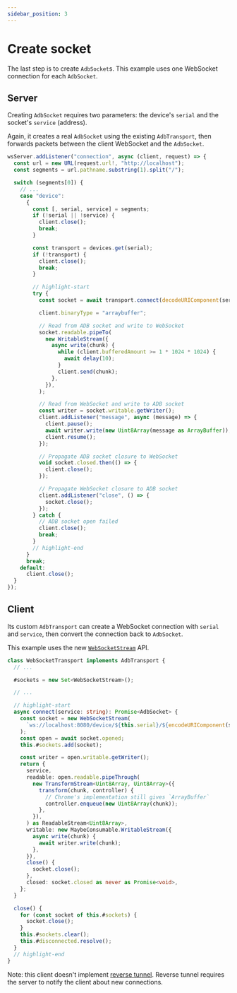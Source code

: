```yaml
---
sidebar_position: 3
---
```


# Create socket

The last step is to create `AdbSocket`s. This example uses one WebSocket connection for each `AdbSocket`.

## Server

Creating `AdbSocket` requires two parameters: the device's `serial` and the socket's `service` (address).

Again, it creates a real `AdbSocket` using the existing `AdbTransport`, then forwards packets between the client WebSocket and the `AdbSocket`.

```ts transpile title="server/index.ts"
wsServer.addListener("connection", async (client, request) => {
  const url = new URL(request.url!, "http://localhost");
  const segments = url.pathname.substring(1).split("/");

  switch (segments[0]) {
    // ...
    case "device":
      {
        const [, serial, service] = segments;
        if (!serial || !service) {
          client.close();
          break;
        }

        const transport = devices.get(serial);
        if (!transport) {
          client.close();
          break;
        }

        // highlight-start
        try {
          const socket = await transport.connect(decodeURIComponent(service));

          client.binaryType = "arraybuffer";

          // Read from ADB socket and write to WebSocket
          socket.readable.pipeTo(
            new WritableStream({
              async write(chunk) {
                while (client.bufferedAmount >= 1 * 1024 * 1024) {
                  await delay(10);
                }
                client.send(chunk);
              },
            }),
          );

          // Read from WebSocket and write to ADB socket
          const writer = socket.writable.getWriter();
          client.addListener("message", async (message) => {
            client.pause();
            await writer.write(new Uint8Array(message as ArrayBuffer));
            client.resume();
          });

          // Propagate ADB socket closure to WebSocket
          void socket.closed.then(() => {
            client.close();
          });

          // Propagate WebSocket closure to ADB socket
          client.addListener("close", () => {
            socket.close();
          });
        } catch {
          // ADB socket open failed
          client.close();
          break;
        }
        // highlight-end
      }
      break;
    default:
      client.close();
  }
});
```

## Client

Its custom `AdbTransport` can create a WebSocket connection with `serial` and `service`, then convert the connection back to `AdbSocket`.

This example uses the new [`WebSocketStream`](../../web-stream/websocket.mdx) API.

```ts transpile title="client/transport.ts"
class WebSocketTransport implements AdbTransport {
  // ...

  #sockets = new Set<WebSocketStream>();

  // ...

  // highlight-start
  async connect(service: string): Promise<AdbSocket> {
    const socket = new WebSocketStream(
      `ws://localhost:8080/device/${this.serial}/${encodeURIComponent(service)}`,
    );
    const open = await socket.opened;
    this.#sockets.add(socket);

    const writer = open.writable.getWriter();
    return {
      service,
      readable: open.readable.pipeThrough(
        new TransformStream<Uint8Array, Uint8Array>({
          transform(chunk, controller) {
            // Chrome's implementation still gives `ArrayBuffer`
            controller.enqueue(new Uint8Array(chunk));
          },
        }),
      ) as ReadableStream<Uint8Array>,
      writable: new MaybeConsumable.WritableStream({
        async write(chunk) {
          await writer.write(chunk);
        },
      }),
      close() {
        socket.close();
      },
      closed: socket.closed as never as Promise<void>,
    };
  }

  close() {
    for (const socket of this.#sockets) {
      socket.close();
    }
    this.#sockets.clear();
    this.#disconnected.resolve();
  }
  // highlight-end
}
```

Note: this client doesn't implement [reverse tunnel](../../../api/adb/reverse/index.mdx). Reverse tunnel requires the server to notify the client about new connections.

